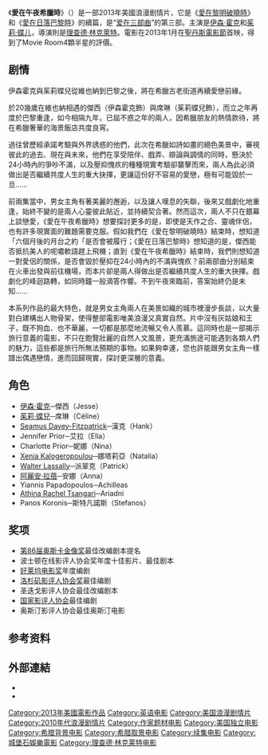 {{noteTA
|T=zh-hk:情約半生; zh-tw:愛在午夜希臘時; zh-cn:午夜之前;
|G1=Show
|1=zh-hk:情約半生; zh-tw:愛在午夜希臘時; zh-cn:午夜之前;
|2=zh-hk:情留半天; zh-tw:愛在黎明破曉時; zh-cn:日出之前;
|3=zh-hk:日落巴黎; zh-tw:愛在日落巴黎時; zh-cn:日落之前;}}
{{Infobox film
| name           = 情約半生
| original_name  = Before Midnight
| image          = Before Midnight poster.jpg
| caption        = 
| producer       = Richard Linklater<br />[[Christos_V._Konstantakopoulos|Christos V. Konstantakopoulos]]<br />Sara Woodhatch
| director       = [[理查德·林克萊特|理查德·林克萊特]]
| writer         = 理查德·林克莱特<br>[[伊森·霍克|伊森·霍克]]<br>[[茱莉·蝶儿|茱莉·蝶儿]]
| based on       =  {{Based on|Characters|Richard Linklater and [[Kim_Krizan|Kim Krizan]]}}
| starring       = [[伊森·霍克|伊森·霍克]]<br>[[茱莉·蝶儿|茱莉·蝶儿]]
| music          = [[Graham_Reynolds|Graham Reynolds]]
| cinematography = Christos Voudouris
| editing        = Sandra Adair
| studio         = [[Castle_Rock_Entertainment|Castle Rock Entertainment]]
| distributor    = [[Sony_Pictures_Classics|Sony Pictures Classics]]
| released       = {{Start date|2013|1|20}} {{small|（[[2013年聖丹斯電影節|聖丹斯電影節]]）}}<br>{{flagicon|USA}} 2013年6月14日<br>{{flagicon|TWN}} 2013年7月19日<br>{{flagicon|HKG}} 2013年9月5日
| runtime        = 108分
| country        = 美國
| language       = 英語
| budget         = $300万<ref name="tribune">{{cite news|url=http://articles.chicagotribune.com/2013-05-24/entertainment/chi-richard-linklater-borrelli-20130524_1_julie-delpy-jesse-and-celine-richard-linklater/3|title=Richard Linklater finishes trilogy with 'Before Midnight'|last=Borrelli|first=Christopher|date=May 24, 2013|work=[[Chicago_Tribune|Chicago Tribune]]|accessdate=August 29, 2013|archive-date=2013-08-20|archive-url=https://web.archive.org/web/20130820174825/http://articles.chicagotribune.com/2013-05-24/entertainment/chi-richard-linklater-borrelli-20130524_1_julie-delpy-jesse-and-celine-richard-linklater/3|dead-url=no}}</ref>
| gross          = $20,737,030<ref name="numbers">{{cite web|url=http://www.the-numbers.com/movie/Before-Midnight|title=Before Midnight|work=The Numbers|accessdate=January 20, 2013|archive-date=2014-02-03|archive-url=https://web.archive.org/web/20140203152449/http://www.the-numbers.com/movie/Before-Midnight|dead-url=no}}</ref>
| cn_name        = 午夜之前/爱在午夜降临前
| hk_name        = 情約半生
| tw_name        = 愛在午夜希臘時
}}
《'''愛在午夜希臘時'''》（{{lang-en|''Before Midnight''}}）是一部2013年美國浪漫剧情片，它是《[[愛在黎明破曉時|愛在黎明破曉時]]》和《[[愛在日落巴黎時|愛在日落巴黎時]]》的續篇，是“[[爱在三部曲|爱在三部曲]]”的第三部。主演是[[伊森·霍克|伊森·霍克]]和[[茱莉·蝶儿|茱莉·蝶儿]]，導演則是[[理查德·林克萊特|理查德·林克萊特]]。電影在2013年1月在[[聖丹斯電影節|聖丹斯電影節]]首映，得到了Movie Room4顆半星的評價。

== 剧情 ==
伊森霍克與茱莉蝶兒從維也納到巴黎之後，將在希臘古老街道再續愛戀前緣。

於20幾歲在維也納相遇的傑西（伊森霍克飾）與席琳（茱莉蝶兒飾），而立之年再度於巴黎重逢，如今相隔九年，已屆不惑之年的兩人，因希臘朋友的熱情款待，將在希臘奢華的海景飯店共度良宵。

過往曾歷經承諾考驗與外界誘惑的他們，此次在希臘如詩如畫的絕色美景中，審視彼此的過去、現在與未來，他們在享受陪伴、戲弄、辯論與調情的同時，懸決於24小時內的爭吵不滿，以及壓抑愧疚的種種現實考驗卻襲擊而來，兩人為此必須做出是否繼續共度人生的重大抉擇，更讓這份好不容易的愛戀，極有可能毀於一旦……

前兩集當中，男女主角有著美麗的邂逅，以及讓人嘆息的失聯，後來又戲劇化地重逢，始終不變的是兩人心靈彼此貼近，並持續契合著。然而這次，兩人不只在銀幕上談戀愛，《愛在午夜希臘時》想要探討更多的是，即使是天作之合、靈魂伴侶，也有許多現實面的難題需要克服。假如我們在《愛在黎明破曉時》結束時，想知道「六個月後的月台之約「是否會被履行；《愛在日落巴黎時》想知道的是，傑西能否抵抗美人的呢噥軟語趕上飛機；直到《愛在午夜希臘時》結束時，我們則想知道一對愛侶的關係，是否會毀於壓抑在24小時內的不滿與愧疚？前兩部曲分別結束在火車出發與前往機場，而本片卻是兩人得做出是否繼續共度人生的重大抉擇。戲劇化的峰迴路轉，如同時鐘一般滴答作響。不到午夜來臨前，答案始終仍是未知……

本系列作品的最大特色，就是男女主角兩人在美景如織的城市裡漫步長談，以大量對白建構出人物骨架，使得整部電影唯美浪漫又真實自然。片中沒有灰姑娘和王子，既不狗血、也不華麗，一切都是那麼地流暢又令人羨慕。這同時也是一部揭示旅行意義的電影，不只在飽覽壯麗的自然人文風景，更充滿旅途可能遇到各類人們的魅力，這些都是旅行所無法預期的事物。如果夠幸運，您也許能跟男女主角一樣譜出偶遇戀情，進而回歸現實，探討更深層的意義。

==角色==
* [[伊森·霍克|伊森·霍克]]─傑西（Jesse）
* [[茱莉·蝶兒|茱莉·蝶兒]]─席琳（Céline）
* [[Seamus_Davey-Fitzpatrick|Seamus Davey-Fitzpatrick]]─漢克（Hank）
* Jennifer Prior─艾拉（Ella）
* Charlotte Prior─妮娜（Nina）
* [[Xenia_Kalogeropoulou|Xenia Kalogeropoulou]]─娜塔莉亞（Natalia）
* [[Walter_Lassally|Walter Lassally]]─派翠克（Patrick）
* [[阿麗安·拉蓓|阿麗安·拉蓓]]─安娜（Anna）
* Yiannis Papadopoulos─Achilleas
* [[Athina_Rachel_Tsangari|Athina Rachel Tsangari]]─Ariadni
* Panos Koronis─斯特凡諾斯（Stefanos）

== 奖项 ==
*[[第86届奥斯卡金像奖|第86届奥斯卡金像奖]]最佳改编剧本提名
*波士顿在线影评人协会奖年度十佳影片、最佳剧本
*[[好莱坞电影奖|好莱坞电影奖]]年度编剧
*[[洛杉矶影评人协会奖|洛杉矶影评人协会奖]]最佳编剧
*圣迭戈影评人协会最佳改编剧本
*[[国家影评人协会|国家影评人协会]]最佳编剧
*奥斯汀影评人协会最佳奥斯汀电影

== 参考资料 ==
<references/>

==外部連結==
*{{IMDb title|2209418|Before Midnight}}
* {{facebook|BeforeMidnightFilm|''Before Midnight''}}

{{Richard Linklater}}
{{DEFAULTSORT:Before Midnight}}
[[Category:2013年美國電影作品|Category:2013年美國電影作品]]
[[Category:英语电影|Category:英语电影]]
[[Category:美国浪漫剧情片|Category:美国浪漫剧情片]]
[[Category:2010年代浪漫剧情片|Category:2010年代浪漫剧情片]]
[[Category:作家题材电影|Category:作家题材电影]]
[[Category:美国独立电影|Category:美国独立电影]]
[[Category:希腊背景电影|Category:希腊背景电影]]
[[Category:希腊取景电影|Category:希腊取景电影]]
[[Category:续集电影|Category:续集电影]]
[[Category:城堡石娛樂電影|Category:城堡石娛樂電影]]
[[Category:理查德·林克莱特电影|Category:理查德·林克莱特电影]]